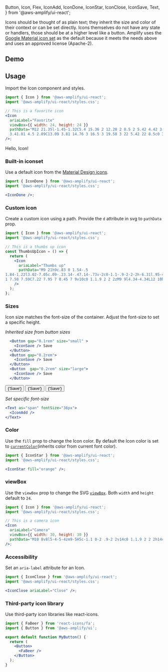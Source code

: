   Button,
  Icon,
  Flex,
  IconAdd,
  IconDone,
  IconStar,
  IconClose,
  IconSave,
  Text,
} from '@aws-amplify/ui-react';

Icons should be thought of as plain text; they inherit the size and color of their context or can be set directly. Icons themselves do not have any state or handlers, those should be at a higher level like a button. Amplify uses the [Google Material icon set](https://github.com/google/material-design-icons) as the default because it meets the needs above and uses an approved license (Apache-2).

## Demo

<IconDemo />

## Usage

Import the Icon component and styles.

```jsx
import { Icon } from '@aws-amplify/ui-react';
import '@aws-amplify/ui-react/styles.css';

// This is a favorite icon
<Icon
  ariaLabel="Favorite"
  viewBox={{ width: 24, height: 24 }}
  pathData="M12 21.35l-1.45-1.32C5.4 15.36 2 12.28 2 8.5 2 5.42 4.42 3 7.5 3c1.74 0
  3.41.81 4.5 2.09C13.09 3.81 14.76 3 16.5 3 19.58 3 22 5.42 22 8.5c0 3.78-3.4 6.86-8.55 11.54L12 21.35z"
/>;
```

<Example>
  <Flex gap="2" alignItems="center">
    <span>Hello, Icon!</span>
    <Icon
      ariaLabel="Favorite"
      viewBox={{ width: 24, height: 24 }}
      pathData="M12 21.35l-1.45-1.32C5.4 15.36 2 12.28 2 8.5 2 5.42 4.42 3 7.5 3c1.74 0
    3.41.81 4.5 2.09C13.09 3.81 14.76 3 16.5 3 19.58 3 22 5.42 22 8.5c0 3.78-3.4 6.86-8.55 11.54L12 21.35z"
    />
  </Flex>
</Example>

### Built-in iconset

Use a default icon from the [Material Design icons](http://google.github.io/material-design-icons/).

```jsx
import { IconDone } from '@aws-amplify/ui-react';
import '@aws-amplify/ui-react/styles.css';

<IconDone />;
```

<Example>
  <IconDone />
</Example>

### Custom icon

Create a custom icon using a path. Provide the `d` attribute in svg to `pathData` prop.

```jsx
import { Icon } from '@aws-amplify/ui-react';
import '@aws-amplify/ui-react/styles.css';

// This is a thumbs up icon
const ThumbsUpIcon = () => {
  return (
    <Icon
      ariaLabel="Thumbs up"
      pathData="M9 21h9c.83 0 1.54-.5
1.84-1.22l3.02-7.05c.09-.23.14-.47.14-.73v-2c0-1.1-.9-2-2-2h-6.31l.95-4.57.03-.32c0-.41-.17-.79-.44-1.06L14.17
1 7.58 7.59C7.22 7.95 7 8.45 7 9v10c0 1.1.9 2 2 2zM9 9l4.34-4.34L12 10h9v2l-3 7H9V9zM1 9h4v12H1z"
    />
  );
};
```

<Example>
  <Icon
    ariaLabel="Thumbs up"
    pathData="M9 21h9c.83 0 1.54-.5
  1.84-1.22l3.02-7.05c.09-.23.14-.47.14-.73v-2c0-1.1-.9-2-2-2h-6.31l.95-4.57.03-.32c0-.41-.17-.79-.44-1.06L14.17
  1 7.58 7.59C7.22 7.95 7 8.45 7 9v10c0 1.1.9 2 2 2zM9 9l4.34-4.34L12 10h9v2l-3 7H9V9zM1 9h4v12H1z"
  />
</Example>

### Sizes

Icon size matches the font-size of the container. Adjust the font-size to set a specific height.

_Inherited size from button sizes_

```jsx
  <Button gap="0.1rem" size="small" >
    <IconSave /> Save
  </Button>
  <Button gap="0.2rem">
    <IconSave /> Save
  </Button>
  <Button  gap="0.2rem" size="large">
    <IconSave /> Save
  </Button>
```

<Example>
  <Button gap="0.1rem" size="small">
    <IconSave /> {'Save'}
  </Button>
  <Button gap="0.2rem">
    <IconSave /> {'Save'}
  </Button>
  <Button gap="0.2rem" size="large">
    <IconSave /> {'Save'}
  </Button>
</Example>

_Set specific font-size_

```jsx
<Text as="span" fontSize="36px">
  <IconAdd />
</Text>
```

<Example>
  <Text as="span" fontSize="36px">
    <IconAdd />
  </Text>
</Example>

### Color

Use the `fill` prop to change the Icon color. By default the Icon color is set to [`currentColor`](https://developer.mozilla.org/en-US/docs/Web/CSS/color_value#currentcolor_keyword)(inherits color from current font color).

```jsx
import { IconStar } from '@aws-amplify/ui-react';
import '@aws-amplify/ui-react/styles.css';

<IconStar fill="orange" />;
```

<Example>
  <IconStar fill="orange" />
</Example>

### viewBox

Use the `viewBox` prop to change the SVG [`viewBox`](https://developer.mozilla.org/en-US/docs/Web/SVG/Attribute/viewBox). Both `width` and `height` default to `24`.

```jsx
import { Icon } from '@aws-amplify/ui-react';
import '@aws-amplify/ui-react/styles.css';

// This is a camera icon
<Icon
  ariaLabel="Camera"
  viewBox={{ width: 30, height: 30 }}
  pathData="M10 8v8l5-4-5-4zm9-5H5c-1.1 0-2 .9-2 2v14c0 1.1.9 2 2 2h14c1.1 0 2-.9 2-2V5c0-1.1-.9-2-2-2zm0 16H5V5h14v14z"
/>;
```

<Example>
  <Icon
    ariaLabel="Camera"
    viewBox={{ width: 30, height: 30 }}
    pathData="M10 8v8l5-4-5-4zm9-5H5c-1.1 0-2 .9-2 2v14c0 1.1.9 2 2 2h14c1.1 0 2-.9 2-2V5c0-1.1-.9-2-2-2zm0 16H5V5h14v14z"
  />
</Example>

### Accessibility

Set an `aria-label` attribute for an Icon.

```jsx
import { IconClose } from '@aws-amplify/ui-react';
import '@aws-amplify/ui-react/styles.css';

<IconClose ariaLabel="Close" />;
```

<Example>
  <IconClose ariaLabel="Close" />
</Example>

### Third-party icon library

Use third-party icon libraries like react-icons.

```jsx
import { FaBeer } from 'react-icons/fa';
import { Button } from '@aws-amplify/ui';

export default function MyButton() {
  return (
    <Button>
      <FaBeer />
    </Button>
  );
}
```
